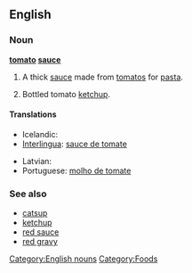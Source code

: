 ==English==

===Noun===
'''[[tomato]] [[sauce]]'''

# A thick [[sauce]] made from [[tomato]]s for [[pasta]].
# {{context|British|Australia|NZ}} Bottled tomato [[ketchup]].

====Translations====
{{trans-top|pasta sauce}}
* Icelandic: {{t+|is|tómatsósa|f}}
* [[Interlingua]]: [[sauce de tomate]]
{{trans-mid}}
* Latvian: {{t-|lv|tomātu mērce|f|xs=Latvian}}
* Portuguese: [[molho de tomate]] {{m}}
{{trans-bottom}}

===See also===
* [[catsup]]
* [[ketchup]]
* [[red sauce]]
* [[red gravy]]

[[Category:English nouns]]
[[Category:Foods]]